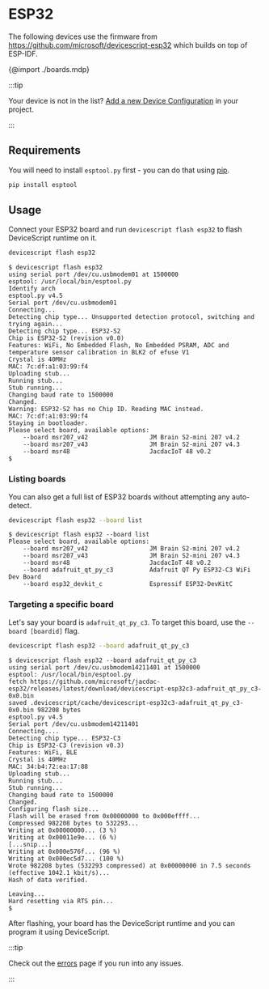 # ESP32

The following devices use the firmware from https://github.com/microsoft/devicescript-esp32 which builds on top of ESP-IDF.

{@import ./boards.mdp}

:::tip

Your device is not in the list? [Add a new Device Configuration](/devices/add-board) in your project.

:::

## Requirements

You will need to install `esptool.py` first - you can do that using [pip](https://pip.pypa.io/en/stable/).

```bash
pip install esptool
```

## Usage

Connect your ESP32 board and run `devicescript flash esp32` to flash DeviceScript runtime on it.

```bash
devicescript flash esp32
```

```console title="Output"
$ devicescript flash esp32
using serial port /dev/cu.usbmodem01 at 1500000
esptool: /usr/local/bin/esptool.py
Identify arch
esptool.py v4.5
Serial port /dev/cu.usbmodem01
Connecting...
Detecting chip type... Unsupported detection protocol, switching and trying again...
Detecting chip type... ESP32-S2
Chip is ESP32-S2 (revision v0.0)
Features: WiFi, No Embedded Flash, No Embedded PSRAM, ADC and temperature sensor calibration in BLK2 of efuse V1
Crystal is 40MHz
MAC: 7c:df:a1:03:99:f4
Uploading stub...
Running stub...
Stub running...
Changing baud rate to 1500000
Changed.
Warning: ESP32-S2 has no Chip ID. Reading MAC instead.
MAC: 7c:df:a1:03:99:f4
Staying in bootloader.
Please select board, available options:
    --board msr207_v42                 JM Brain S2-mini 207 v4.2
    --board msr207_v43                 JM Brain S2-mini 207 v4.3
    --board msr48                      JacdacIoT 48 v0.2
$
```

### Listing boards

You can also get a full list of ESP32 boards without attempting any auto-detect.

```bash
devicescript flash esp32 --board list
```

```console title="Output"
$ devicescript flash esp32 --board list
Please select board, available options:
    --board msr207_v42                 JM Brain S2-mini 207 v4.2
    --board msr207_v43                 JM Brain S2-mini 207 v4.3
    --board msr48                      JacdacIoT 48 v0.2
    --board adafruit_qt_py_c3          Adafruit QT Py ESP32-C3 WiFi Dev Board
    --board esp32_devkit_c             Espressif ESP32-DevKitC
```

### Targeting a specific board

Let's say your board is `adafruit_qt_py_c3`. To target this board, use the `--board [boardid]` flag.

```bash
devicescript flash esp32 --board adafruit_qt_py_c3
```

```console title="Output"
$ devicescript flash esp32 --board adafruit_qt_py_c3
using serial port /dev/cu.usbmodem14211401 at 1500000
esptool: /usr/local/bin/esptool.py
fetch https://github.com/microsoft/jacdac-esp32/releases/latest/download/devicescript-esp32c3-adafruit_qt_py_c3-0x0.bin
saved .devicescript/cache/devicescript-esp32c3-adafruit_qt_py_c3-0x0.bin 982208 bytes
esptool.py v4.5
Serial port /dev/cu.usbmodem14211401
Connecting....
Detecting chip type... ESP32-C3
Chip is ESP32-C3 (revision v0.3)
Features: WiFi, BLE
Crystal is 40MHz
MAC: 34:b4:72:ea:17:88
Uploading stub...
Running stub...
Stub running...
Changing baud rate to 1500000
Changed.
Configuring flash size...
Flash will be erased from 0x00000000 to 0x000effff...
Compressed 982208 bytes to 532293...
Writing at 0x00000000... (3 %)
Writing at 0x00011e9e... (6 %)
[...snip...]
Writing at 0x000e576f... (96 %)
Writing at 0x000ec5d7... (100 %)
Wrote 982208 bytes (532293 compressed) at 0x00000000 in 7.5 seconds (effective 1042.1 kbit/s)...
Hash of data verified.

Leaving...
Hard resetting via RTS pin...
$
```

After flashing, your board has the DeviceScript runtime and you can program it using DeviceScript.

:::tip

Check out the [errors](/developer/errors) page if you run into any issues.

:::
